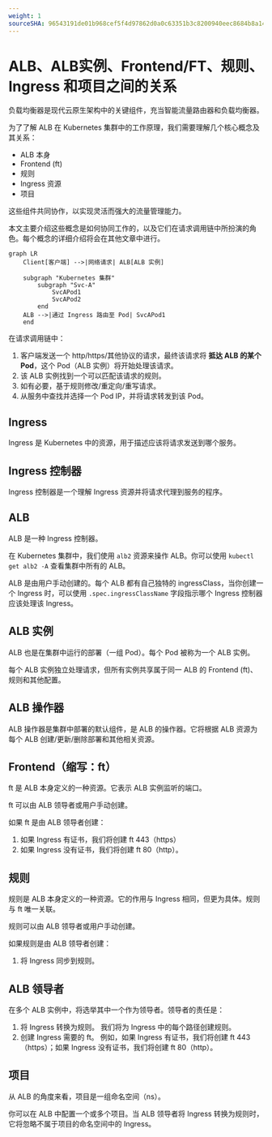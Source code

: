 ```yaml
---
weight: 1
sourceSHA: 96543191de01b968cef5f4d97862d0a0c63351b3c8200940eec8684b8a1478e7
---
```


# ALB、ALB实例、Frontend/FT、规则、Ingress 和项目之间的关系

负载均衡器是现代云原生架构中的关键组件，充当智能流量路由器和负载均衡器。

为了了解 ALB 在 Kubernetes 集群中的工作原理，我们需要理解几个核心概念及其关系：

- ALB 本身
- Frontend (ft)
- 规则
- Ingress 资源
- 项目

这些组件共同协作，以实现灵活而强大的流量管理能力。

本文主要介绍这些概念是如何协同工作的，以及它们在请求调用链中所扮演的角色。每个概念的详细介绍将会在其他文章中进行。

```mermaid
graph LR
    Client[客户端] -->|网络请求| ALB[ALB 实例]
    
    subgraph "Kubernetes 集群"
        subgraph "Svc-A"
            SvcAPod1
            SvcAPod2
        end
    ALB -->|通过 Ingress 路由至 Pod| SvcAPod1
    end
```

在请求调用链中：

1. 客户端发送一个 http/https/其他协议的请求，最终该请求将 **抵达 ALB 的某个 Pod**，这个 Pod（ALB 实例）将开始处理该请求。
2. 该 ALB 实例找到一个可以匹配该请求的规则。
3. 如有必要，基于规则修改/重定向/重写请求。
4. 从服务中查找并选择一个 Pod IP，并将请求转发到该 Pod。

## Ingress

Ingress 是 Kubernetes 中的资源，用于描述应该将请求发送到哪个服务。

## Ingress 控制器

Ingress 控制器是一个理解 Ingress 资源并将请求代理到服务的程序。

## ALB

ALB 是一种 Ingress 控制器。

在 Kubernetes 集群中，我们使用 `alb2` 资源来操作 ALB。你可以使用 `kubectl get alb2 -A` 查看集群中所有的 ALB。

ALB 是由用户手动创建的。每个 ALB 都有自己独特的 ingressClass，当你创建一个 Ingress 时，可以使用 `.spec.ingressClassName` 字段指示哪个 Ingress 控制器应该处理该 Ingress。

## ALB 实例

ALB 也是在集群中运行的部署（一组 Pod）。每个 Pod 被称为一个 ALB 实例。

每个 ALB 实例独立处理请求，但所有实例共享属于同一 ALB 的 Frontend (ft)、规则和其他配置。

## ALB 操作器

ALB 操作器是集群中部署的默认组件，是 ALB 的操作器。它将根据 ALB 资源为每个 ALB 创建/更新/删除部署和其他相关资源。

## Frontend（缩写：ft）

ft 是 ALB 本身定义的一种资源。它表示 ALB 实例监听的端口。

ft 可以由 ALB 领导者或用户手动创建。

如果 ft 是由 ALB 领导者创建：

1. 如果 Ingress 有证书，我们将创建 ft 443（https）
2. 如果 Ingress 没有证书，我们将创建 ft 80（http）。

## 规则

规则是 ALB 本身定义的一种资源。它的作用与 Ingress 相同，但更为具体。规则与 ft 唯一关联。

规则可以由 ALB 领导者或用户手动创建。

如果规则是由 ALB 领导者创建：

1. 将 Ingress 同步到规则。

## ALB 领导者

在多个 ALB 实例中，将选举其中一个作为领导者。领导者的责任是：

1. 将 Ingress 转换为规则。
   我们将为 Ingress 中的每个路径创建规则。
2. 创建 Ingress 需要的 ft。
   例如，如果 Ingress 有证书，我们将创建 ft 443（https）；如果 Ingress 没有证书，我们将创建 ft 80（http）。

## 项目

从 ALB 的角度来看，项目是一组命名空间（ns）。

你可以在 ALB 中配置一个或多个项目。当 ALB 领导者将 Ingress 转换为规则时，它将忽略不属于项目的命名空间中的 Ingress。
